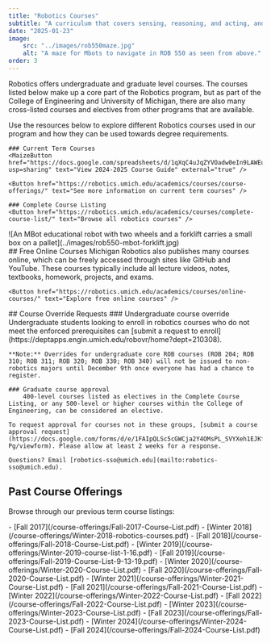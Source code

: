 ```yaml
---
title: "Robotics Courses"
subtitle: "A curriculum that covers sensing, reasoning, and acting, and interacting with humans"
date: "2025-01-23"
image:
    src: "../images/rob550maze.jpg"
    alt: "A maze for Mbots to navigate in ROB 550 as seen from above."
order: 3
---
```


Robotics offers undergraduate and graduate level courses. The courses listed below make up a core part of the Robotics program, but as part of the College of Engineering and University of Michigan, there are also many cross-listed courses and electives from other programs that are available.

<TwoColumn leftWidth="60%" rightWidth="40%">
  <div slot="left">
    Use the resources below to explore different Robotics courses used in our program and how they can be used towards degree requirements.

    ### Current Term Courses
    <MaizeButton href="https://docs.google.com/spreadsheets/d/1qXqC4uJqZYVOadw0eIn9LAWEu_8lLwX65nOFFohlj4Y/edit?usp=sharing" text="View 2024-2025 Course Guide" external="true" />

    <Button href="https://robotics.umich.edu/academics/courses/course-offerings/" text="See more information on current term courses" />

    ### Complete Course Listing
    <Button href="https://robotics.umich.edu/academics/courses/complete-course-list/" text="Browse all robotics courses" />
  </div>
  <div slot="right">
    ![An MBot educational robot with two wheels and a forklift carries a small box on a pallet](../images/rob550-mbot-forklift.jpg)
  </div>
</TwoColumn>


<TwoColumn>
  <div slot="left">
    ## Free Online Courses
    Michigan Robotics also publishes many courses online, which can be freely accessed through sites like GitHub and YouTube. These courses typically include all lecture videos, notes, textbooks, homework, projects, and exams.

    <Button href="https://robotics.umich.edu/academics/courses/online-courses/" text="Explore free online courses" />
  </div>
  <div slot="right">
    ## Course Override Requests
    ### Undergraduate course override
    Undergraduate students looking to enroll in robotics courses who do not meet the enforced prerequisites can [submit a request to enroll](https://deptapps.engin.umich.edu/robovr/home?dept=210308).

    **Note:** Overrides for undergraduate core ROB courses (ROB 204; ROB 310; ROB 311; ROB 320; ROB 330; ROB 340) will not be issued to non-robotics majors until December 9th once everyone has had a chance to register.

    ### Graduate course approval
        400-level courses listed as electives in the Complete Course Listing, or any 500-level or higher courses within the College of Engineering, can be considered an elective.

    To request approval for courses not in these groups, [submit a course approval request](https://docs.google.com/forms/d/e/1FAIpQLSc5cGWCja2Y4OMsPL_SVYXeh1EJKfAGS422duZ5S4cN_xT-Pg/viewform). Please allow at least 2 weeks for a response.

    Questions? Email [robotics-sso@umich.edu](mailto:robotics-sso@umich.edu).
  </div>
</TwoColumn>

## Past Course Offerings
Browse through our previous term course listings:

<ColumnList columns={3}>
- [Fall 2017](/course-offerings/Fall-2017-Course-List.pdf)
- [Winter 2018](/course-offerings/Winter-2018-robotics-courses.pdf)
- [Fall 2018](/course-offerings/Fall-2018-Course-List.pdf)
- [Winter 2019](/course-offerings/Winter-2019-course-list-1-16.pdf)
- [Fall 2019](/course-offerings/Fall-2019-Course-List-9-13-19.pdf)
- [Winter 2020](/course-offerings/Winter-2020-Course-List.pdf)
- [Fall 2020](/course-offerings/Fall-2020-Course-List.pdf)
- [Winter 2021](/course-offerings/Winter-2021-Course-List.pdf)
- [Fall 2021](/course-offerings/Fall-2021-Course-List.pdf)
- [Winter 2022](/course-offerings/Winter-2022-Course-List.pdf)
- [Fall 2022](/course-offerings/Fall-2022-Course-List.pdf)
- [Winter 2023](/course-offerings/Winter-2023-Course-List.pdf)
- [Fall 2023](/course-offerings/Fall-2023-Course-List.pdf)
- [Winter 2024](/course-offerings/Winter-2024-Course-List.pdf)
- [Fall 2024](/course-offerings/Fall-2024-Course-List.pdf)
</ColumnList>
